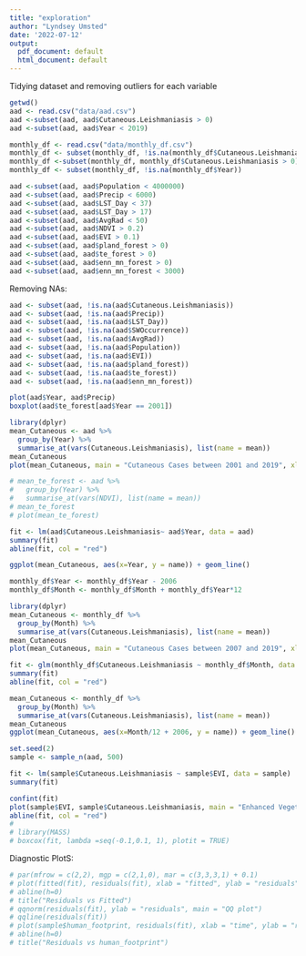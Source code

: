 ```yaml
---
title: "exploration"
author: "Lyndsey Umsted"
date: '2022-07-12'
output:
  pdf_document: default
  html_document: default
---
```


Tidying dataset and removing outliers for each variable
```r
getwd()
aad <- read.csv("data/aad.csv")
aad <-subset(aad, aad$Cutaneous.Leishmaniasis > 0)
aad <-subset(aad, aad$Year < 2019)
```

```r
monthly_df <- read.csv("data/monthly_df.csv")
monthly_df <- subset(monthly_df, !is.na(monthly_df$Cutaneous.Leishmaniasis))
monthly_df <-subset(monthly_df, monthly_df$Cutaneous.Leishmaniasis > 0)
monthly_df <- subset(monthly_df, !is.na(monthly_df$Year))
```



```r
aad <-subset(aad, aad$Population < 4000000)
aad <-subset(aad, aad$Precip < 6000)
aad <-subset(aad, aad$LST_Day < 37)
aad <-subset(aad, aad$LST_Day > 17)
aad <-subset(aad, aad$AvgRad < 50)
aad <-subset(aad, aad$NDVI > 0.2)
aad <-subset(aad, aad$EVI > 0.1)
aad <-subset(aad, aad$pland_forest > 0)
aad <-subset(aad, aad$te_forest > 0)
aad <-subset(aad, aad$enn_mn_forest > 0)
aad <-subset(aad, aad$enn_mn_forest < 3000)
```

Removing NAs:
```r
aad <- subset(aad, !is.na(aad$Cutaneous.Leishmaniasis))
aad <- subset(aad, !is.na(aad$Precip))
aad <- subset(aad, !is.na(aad$LST_Day))
aad <- subset(aad, !is.na(aad$SWOccurrence))
aad <- subset(aad, !is.na(aad$AvgRad))
aad <- subset(aad, !is.na(aad$Population))
aad <- subset(aad, !is.na(aad$EVI))
aad <- subset(aad, !is.na(aad$pland_forest))
aad <- subset(aad, !is.na(aad$te_forest))
aad <- subset(aad, !is.na(aad$enn_mn_forest))
```



```r
plot(aad$Year, aad$Precip)
boxplot(aad$te_forest[aad$Year == 2001])
```


```r
library(dplyr)
mean_Cutaneous <- aad %>%
  group_by(Year) %>%
  summarise_at(vars(Cutaneous.Leishmaniasis), list(name = mean))
mean_Cutaneous
plot(mean_Cutaneous, main = "Cutaneous Cases between 2001 and 2019", xlab = "Year", ylab = "Cases")

# mean_te_forest <- aad %>%
#   group_by(Year) %>%
#   summarise_at(vars(NDVI), list(name = mean))
# mean_te_forest
# plot(mean_te_forest)

fit <- lm(aad$Cutaneous.Leishmaniasis~ aad$Year, data = aad)
summary(fit)
abline(fit, col = "red")
```
```r
ggplot(mean_Cutaneous, aes(x=Year, y = name)) + geom_line()
```


```r
monthly_df$Year <- monthly_df$Year - 2006
monthly_df$Month <- monthly_df$Month + monthly_df$Year*12
```


```r
library(dplyr)
mean_Cutaneous <- monthly_df %>%
  group_by(Month) %>%
  summarise_at(vars(Cutaneous.Leishmaniasis), list(name = mean))
mean_Cutaneous
plot(mean_Cutaneous, main = "Cutaneous Cases between 2007 and 2019", xlab = "Month", ylab = "Cases", cex = 0.1)

fit <- glm(monthly_df$Cutaneous.Leishmaniasis ~ monthly_df$Month, data = monthly_df)
summary(fit)
abline(fit, col = "red")
```


```r
mean_Cutaneous <- monthly_df %>%
  group_by(Month) %>%
  summarise_at(vars(Cutaneous.Leishmaniasis), list(name = mean))
mean_Cutaneous
ggplot(mean_Cutaneous, aes(x=Month/12 + 2006, y = name)) + geom_line()
```



```r
set.seed(2)
sample <- sample_n(aad, 500)

fit <- lm(sample$Cutaneous.Leishmaniasis ~ sample$EVI, data = sample)
summary(fit)

confint(fit)
plot(sample$EVI, sample$Cutaneous.Leishmaniasis, main = "Enhanced Vegetation Index vs Cutaneous Leishmaniasis Cases", xlab = "EVI", ylab = "Cases per Thousand")
abline(fit, col = "red")
# 
# library(MASS)
# boxcox(fit, lambda =seq(-0.1,0.1, 1), plotit = TRUE)
```


Diagnostic PlotS:
```r
# par(mfrow = c(2,2), mgp = c(2,1,0), mar = c(3,3,3,1) + 0.1)
# plot(fitted(fit), residuals(fit), xlab = "fitted", ylab = "residuals")
# abline(h=0)
# title("Residuals vs Fitted")
# qqnorm(residuals(fit), ylab = "residuals", main = "QQ plot")
# qqline(residuals(fit))
# plot(sample$human_footprint, residuals(fit), xlab = "time", ylab = "resdisuals")
# abline(h=0)
# title("Residuals vs human_footprint")
```







